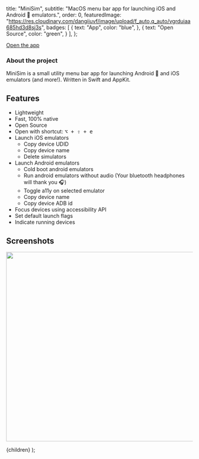 
  title: "MiniSim",
  subtitle: "MacOS menu bar app for launching iOS and Android 🤖 emulators.",
  order: 0,
  featuredImage: "https://res.cloudinary.com/dangiiuvf/image/upload/f_auto,q_auto/vgrduiaa685hd3d8sj3s",
  badges: [
    {
      text: "App",
      color: "blue",
    },
    {
      text: "Open Source",
      color: "green",
    }
  ],
};

[Open the app](https://minisim.app)

### About the project

MiniSim is a small utility menu bar app for launching Android 🤖 and iOS emulators (and more!).
Written in Swift and AppKit.

## Features

- Lightweight
- Fast, 100% native
- Open Source
- Open with shortcut: <kbd>⌥ + ⇧ + e</kbd>
- Launch iOS emulators
  - Copy device UDID
  - Copy device name
  - Delete simulators
- Launch Android emulators
  - Cold boot android emulators
  - Run android emulators without audio (Your bluetooth headphones will thank you 🎧)
  - Toggle a11y on selected emulator
  - Copy device name
  - Copy device ADB id
- Focus devices using accessibility API
- Set default launch flags
- Indicate running devices

## Screenshots

<img width="512" src="https://user-images.githubusercontent.com/52801365/223483262-aa3bad72-2948-4893-87a0-578e5d3d8e89.png"/>

  <BlogLayout meta={meta}>{children}</BlogLayout>
);
